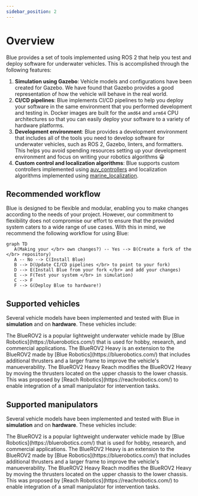 ```yaml
---
sidebar_position: 2
---
```



# Overview

Blue provides a set of tools implemented using ROS 2 that help you test and
deploy software for underwater vehicles. This is accomplished through the
following features:

1. **Simulation using Gazebo**: Vehicle models and configurations have been
   created for Gazebo. We have found that Gazebo provides a good representation
   of how the vehicle will behave in the real world.
2. **CI/CD pipelines**: Blue implements CI/CD pipelines to help you deploy your
   software in the same environment that you performed development and testing
   in. Docker images are built for the `amd64` and `arm64` CPU architectures so
   that you can easily deploy your software to a variety of hardware platforms.
3. **Development environment**: Blue provides a development environment that
   includes all of the tools you need to develop software for underwater
   vehicles, such as ROS 2, Gazebo, linters, and formatters. This helps you
   avoid spending resources setting up your development environment and focus on
   writing your robotics algorithms 😀
4. **Custom control and localization algorithms**: Blue supports custom
   controllers implemented using [auv_controllers](https://github.com/Robotic-Decision-Making-Lab/auv_controllers)
   and localization algorithms implemented using [marine_localization](https://github.com/Robotic-Decision-Making-Lab/marine_localization).

## Recommended workflow

Blue is designed to be flexible and modular, enabling you to make changes
according to the needs of your project. However, our commitment to flexibility
does not compromise our effort to ensure that the provided system caters to
a wide range of use cases. With this in mind, we recommend the following
workflow for using Blue:

```mermaid
graph TD
   A(Making your </br> own changes?) -- Yes --> B(Create a fork of the </br> repository)
   A -- No --> C(Install Blue)
   B --> D(Update CI/CD pipelines </br> to point to your fork)
   D --> E(Install Blue from your fork </br> and add your changes)
   E --> F(Test your system </br> in simulation)
   C --> F
   F --> G(Deploy Blue to hardware!)
```

## Supported vehicles

Several vehicle models have been implemented and tested with Blue in
**simulation** and on **hardware**. These vehicles include:

<div className="vehicles">
  <Vehicle name="BlueROV2" img={BlueROV2}>
    The BlueROV2 is a popular lightweight underwater vehicle made by [Blue
    Robotics](https://bluerobotics.com/) that is used for hobby, research, and
    commercial applications.
  </Vehicle>
  <Vehicle name="BlueROV2 Heavy" img={BlueROV2Heavy}>
    The BlueROV2 Heavy is an extension to the BlueROV2 made by [Blue
    Robotics](https://bluerobotics.com/) that includes additional thrusters and
    a larger frame to improve the vehicle's manueverability.
  </Vehicle>
  <Vehicle name="BlueROV2 Heavy Reach" img={BlueROV2HeavyReach}>
    The BlueROV2 Heavy Reach modifies the BlueROV2 Heavy by moving the thrusters
    located on the upper chassis to the lower chassis. This was proposed by
    [Reach Robotics](https://reachrobotics.com/) to enable integration of a
    small manipulator for intervention tasks.
  </Vehicle>
</div>

## Supported manipulators

Several vehicle models have been implemented and tested with Blue in
**simulation** and on **hardware**. These vehicles include:

<div className="vehicles">
  <Vehicle name="BlueROV2" img={BlueROV2}>
    The BlueROV2 is a popular lightweight underwater vehicle made by [Blue
    Robotics](https://bluerobotics.com/) that is used for hobby, research, and
    commercial applications.
  </Vehicle>
  <Vehicle name="BlueROV2 Heavy" img={BlueROV2Heavy}>
    The BlueROV2 Heavy is an extension to the BlueROV2 made by [Blue
    Robotics](https://bluerobotics.com/) that includes additional thrusters and
    a larger frame to improve the vehicle's manueverability.
  </Vehicle>
  <Vehicle name="BlueROV2 Heavy Reach" img={BlueROV2HeavyReach}>
    The BlueROV2 Heavy Reach modifies the BlueROV2 Heavy by moving the thrusters
    located on the upper chassis to the lower chassis. This was proposed by
    [Reach Robotics](https://reachrobotics.com/) to enable integration of a
    small manipulator for intervention tasks.
  </Vehicle>
</div>
